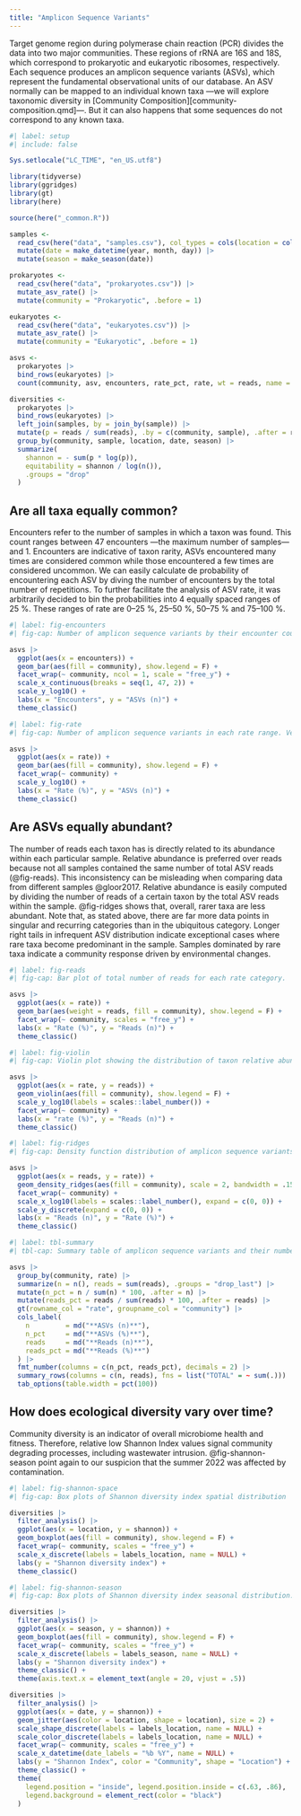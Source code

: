 ```yaml
---
title: "Amplicon Sequence Variants"
---
```


Target genome region during polymerase chain reaction (PCR) divides the data into two major communities. These regions of rRNA are 16S and 18S, which correspond to prokaryotic and eukaryotic ribosomes, respectively. Each sequence produces an amplicon sequence variants (ASVs), which represent the fundamental observational units of our database. An ASV normally can be mapped to an individual known taxa ---we will explore taxonomic diversity in [Community Composition][community-composition.qmd]---. But it can also happens that some sequences do not correspond to any known taxa.

```r
#| label: setup
#| include: false

Sys.setlocale("LC_TIME", "en_US.utf8")

library(tidyverse)
library(ggridges)
library(gt)
library(here)

source(here("_common.R"))

samples <-
  read_csv(here("data", "samples.csv"), col_types = cols(location = col_factor(levels = locations))) |> 
  mutate(date = make_datetime(year, month, day)) |> 
  mutate(season = make_season(date))

prokaryotes <- 
  read_csv(here("data", "prokaryotes.csv")) |>
  mutate_asv_rate() |> 
  mutate(community = "Prokaryotic", .before = 1)

eukaryotes <- 
  read_csv(here("data", "eukaryotes.csv")) |>
  mutate_asv_rate() |> 
  mutate(community = "Eukaryotic", .before = 1)

asvs <- 
  prokaryotes |> 
  bind_rows(eukaryotes) |>
  count(community, asv, encounters, rate_pct, rate, wt = reads, name = "reads")

diversities <- 
  prokaryotes |>  
  bind_rows(eukaryotes) |> 
  left_join(samples, by = join_by(sample)) |> 
  mutate(p = reads / sum(reads), .by = c(community, sample), .after = reads) |> 
  group_by(community, sample, location, date, season) |> 
  summarize(
    shannon = - sum(p * log(p)),
    equitability = shannon / log(n()),
    .groups = "drop"
  )
```

## Are all taxa equally common?

Encounters refer to the number of samples in which a taxon was found. This count ranges between 47 encounters ---the maximum number of samples--- and 1. Encounters are indicative of taxon rarity, ASVs encountered many times are considered common while those encountered a few times are considered uncommon. We can easily calculate de probability of encountering each ASV by diving the number of encounters by the total number of repetitions. To further facilitate the analysis of ASV rate, it was arbitrarily decided to bin the probabilities into 4 equally spaced ranges of 25 %. These ranges of rate are 0--25 %, 25--50 %, 50--75 % and 75--100 %.

```r
#| label: fig-encounters
#| fig-cap: Number of amplicon sequence variants by their encounter count. Vertical axis in logarithmic scale.

asvs |>
  ggplot(aes(x = encounters)) +
  geom_bar(aes(fill = community), show.legend = F) +
  facet_wrap(~ community, ncol = 1, scale = "free_y") +
  scale_x_continuous(breaks = seq(1, 47, 2)) +
  scale_y_log10() +
  labs(x = "Encounters", y = "ASVs (n)") +
  theme_classic()
```



```r
#| label: fig-rate
#| fig-cap: Number of amplicon sequence variants in each rate range. Vertical axis in logarithmic scale.

asvs |>
  ggplot(aes(x = rate)) +
  geom_bar(aes(fill = community), show.legend = F) +
  facet_wrap(~ community) +
  scale_y_log10() +
  labs(x = "Rate (%)", y = "ASVs (n)") +
  theme_classic()
```

## Are ASVs equally abundant?

The number of reads each taxon has is directly related to its abundance within each particular sample. Relative abundance is preferred over reads because not all samples contained the same number of total ASV reads (@fig-reads). This inconsistency can be misleading when comparing data from different samples @gloor2017. Relative abundance is easily computed by dividing the number of reads of a certain taxon by the total ASV reads within the sample. @fig-ridges shows that, overall, rarer taxa are less abundant. Note that, as stated above, there are far more data points in singular and recurring categories than in the ubiquitous category. Longer right tails in infrequent ASV distribution indicate exceptional cases where rare taxa become predominant in the sample. Samples dominated by rare taxa indicate a community response driven by environmental changes.

```r
#| label: fig-reads
#| fig-cap: Bar plot of total number of reads for each rate category.

asvs |> 
  ggplot(aes(x = rate)) +
  geom_bar(aes(weight = reads, fill = community), show.legend = F) +
  facet_wrap(~ community, scales = "free_y") +
  labs(x = "Rate (%)", y = "Reads (n)") +
  theme_classic()
```



```r
#| label: fig-violin
#| fig-cap: Violin plot showing the distribution of taxon relative abundance by rate. All data points are represented, with close to 10⁵ observations.

asvs |>
  ggplot(aes(x = rate, y = reads)) +
  geom_violin(aes(fill = community), show.legend = F) +
  scale_y_log10(labels = scales::label_number()) +
  facet_wrap(~ community) +
  labs(x = "rate (%)", y = "Reads (n)") +
  theme_classic()
```

```r
#| label: fig-ridges
#| fig-cap: Density function distribution of amplicon sequence variants relative abundance by encounter rate. All data points are represented, with close to 10⁵ observations. Horizontal axis in logarithmic scale.

asvs |>
  ggplot(aes(x = reads, y = rate)) +
  geom_density_ridges(aes(fill = community), scale = 2, bandwidth = .15, show.legend = F) +
  facet_wrap(~ community) +
  scale_x_log10(labels = scales::label_number(), expand = c(0, 0)) +
  scale_y_discrete(expand = c(0, 0)) +
  labs(x = "Reads (n)", y = "Rate (%)") +
  theme_classic()
```

```r
#| label: tbl-summary
#| tbl-cap: Summary table of amplicon sequence variants and their number of reads by encounter rates.

asvs |> 
  group_by(community, rate) |> 
  summarize(n = n(), reads = sum(reads), .groups = "drop_last") |> 
  mutate(n_pct = n / sum(n) * 100, .after = n) |>
  mutate(reads_pct = reads / sum(reads) * 100, .after = reads) |>
  gt(rowname_col = "rate", groupname_col = "community") |> 
  cols_label(
    n         = md("**ASVs (n)**"),
    n_pct     = md("**ASVs (%)**"),
    reads     = md("**Reads (n)**"),
    reads_pct = md("**Reads (%)**")
  ) |>
  fmt_number(columns = c(n_pct, reads_pct), decimals = 2) |> 
  summary_rows(columns = c(n, reads), fns = list("TOTAL" = ~ sum(.))) |> 
  tab_options(table.width = pct(100))
```

## How does ecological diversity vary over time?

Community diversity is an indicator of overall microbiome health and fitness. Therefore, relative low Shannon Index values signal community degrading processes, including wastewater intrusion. @fig-shannon-season point again to our suspicion that the summer 2022 was affected by contamination.

```r
#| label: fig-shannon-space
#| fig-cap: Box plots of Shannon diversity index spatial distribution

diversities |> 
  filter_analysis() |> 
  ggplot(aes(x = location, y = shannon)) +
  geom_boxplot(aes(fill = community), show.legend = F) +
  facet_wrap(~ community, scales = "free_y") +
  scale_x_discrete(labels = labels_location, name = NULL) +
  labs(y = "Shannon diversity index") +
  theme_classic()
```

```r
#| label: fig-shannon-season
#| fig-cap: Box plots of Shannon diversity index seasonal distribution.

diversities |> 
  filter_analysis() |> 
  ggplot(aes(x = season, y = shannon)) +
  geom_boxplot(aes(fill = community), show.legend = F) +
  facet_wrap(~ community, scales = "free_y") +
  scale_x_discrete(labels = labels_season, name = NULL) +
  labs(y = "Shannon diversity index") +
  theme_classic() +
  theme(axis.text.x = element_text(angle = 20, vjust = .5))
```

```r
diversities |> 
  filter_analysis() |> 
  ggplot(aes(x = date, y = shannon)) +
  geom_jitter(aes(color = location, shape = location), size = 2) +
  scale_shape_discrete(labels = labels_location, name = NULL) +
  scale_color_discrete(labels = labels_location, name = NULL) +
  facet_wrap(~ community, scales = "free_y") +
  scale_x_datetime(date_labels = "%b %Y", name = NULL) +
  labs(y = "Shannon Index", color = "Community", shape = "Location") +
  theme_classic() +
  theme(
    legend.position = "inside", legend.position.inside = c(.63, .86),
    legend.background = element_rect(color = "black")
  )
```
